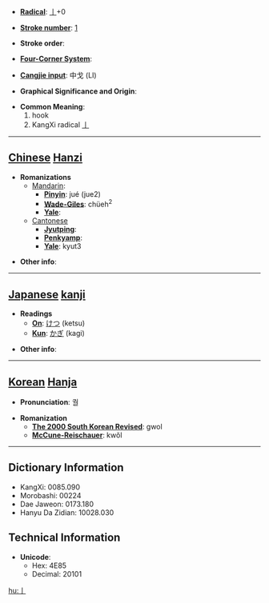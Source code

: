 * '''[[Wiktionary:Chinese radical index| Radical]]''': [[Wiktionary:Chinese radical index 亅|亅]]+0

* '''[[Wiktionary:Chinese total strokes index|Stroke number]]''': [[Wiktionary:Chinese total strokes index 1|1]]

* '''Stroke order''': 

* '''[[Wiktionary:Chinese four corner index|Four-Corner System]]''': 

* '''[[Wiktionary:Chinese Cangjie index|Cangjie input]]''': 中戈 (LI)

* '''Graphical Significance and Origin''': 

* '''Common Meaning''':
*#hook
*#KangXi radical [[Wiktionary:Chinese radical index 亅|亅]]

----

== [[Chinese]] [[Hanzi]] ==

* '''Romanizations'''
** [[Mandarin]]:
*** '''[[Pinyin]]''': jué (jue2)
*** '''[[Wade-Giles]]''': chüeh<sup>2</sup>
*** '''[[Yale]]''': 
**[[Cantonese]]
***'''[[Jyutping]]''':
***'''[[Penkyamp]]''': 
***'''[[Yale]]''': kyut3

* '''Other info''': 

----

== [[Japanese]] [[kanji]] ==

* '''Readings'''
** '''[[On]]''': [[けつ]] (ketsu)
** '''[[Kun]]''': [[かぎ]] (kagi)

* '''Other info''':  

----

== [[Korean]] [[Hanja]] ==

* '''Pronunciation''': 궐

* '''Romanization'''
** '''[[The 2000 South Korean Revised Romanization|The 2000 South Korean Revised]]''': gwol
** '''[[McCune-Reischauer]]''': kwŏl

----

== Dictionary Information ==

* KangXi: 0085.090
* Morobashi: 00224
* Dae Jaweon: 0173.180
* Hanyu Da Zidian: 10028.030

== Technical Information ==

* '''Unicode''':
** Hex: 4E85
** Decimal: 20101

[[hu:亅]]